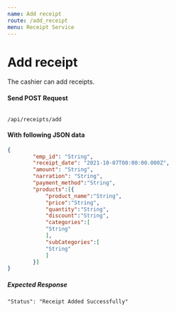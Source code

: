 ```yaml
---
name: Add receipt
route: /add_receipt
menu: Receipt Service
---
```

# Add receipt
The cashier can add receipts.

#### Send POST Request 
<Code>
/api/receipts/add
</Code>

#### With following JSON data
```json
{
        "emp_id": "String",
        "receipt_date": "2021-10-07T00:00:00.000Z",
        "amount": "String",
        "narration": "String",
        "payment_method":"String",
        "products":[{
            "product_name":"String",
            "price":"String",
            "quantity":"String",
            "discount":"String",
            "categories":[
            "String"
            ],
            "subCategories":[
            "String"
            ]
        }]
}
```

##### Expected Response

```
"Status": "Receipt Added Successfully"
```

